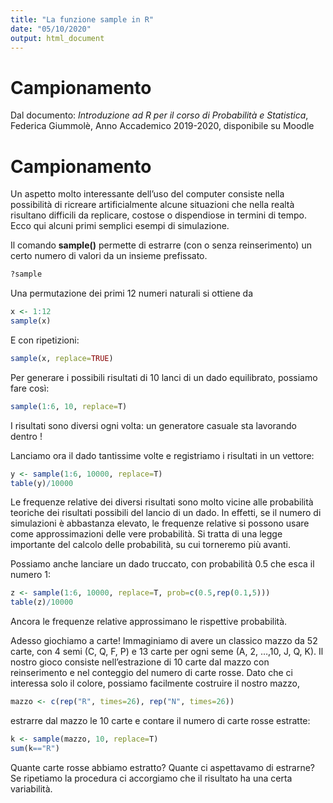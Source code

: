 ---
title: "La funzione sample in R"
date: "05/10/2020"
output: html_document
---
<!-- Un sistema di packages estende le funzionalità di base di R. Alcuni di questi sono automaticamente caricati in ogni sessione di lavoro e sono pronti per l'uso. Altri devono essere prima installati (una sola volta) e poi caricati (ad ogni sessione di lavoro).
Per installare un package si utilizza il tasto Install dell'etichetta Packages della finestra in basso a destra di RStudio, e si seguono le istruzioni.

Per caricare un package per la sessione di lavoro, si usa il comando library() o require():

RMarkdown è un package che serve per generare report di
alta qualità mescolando insieme parti di testo e parti di codice che vengono eseguite da R. Un documento RMarkdown ha estensione .Rmd e viene compilato in RStudio usando il tasto Knit della finestra in alto a sinistra. Il risultato è un documento HTML, Word o PDF (formato specificato dal uttente), in cui sono presenti le parti di testo e i risultati delle parti di codice compilate in R. La prima volta, deve essere installato, usando il tasto Install oppure il commando
  install.packages("rmarkdown")
ma non è necessario caricarlo.

Per questo esercizio, avremmo bisogno di un'altro package, chiamato "mosaic", che dovremmo installare e caricare
  install.packages("mosaic")
-->

# Campionamento
Dal documento: *Introduzione ad R per il corso di Probabilità e Statistica*, Federica Giummolè, Anno Accademico 2019-2020, disponibile su Moodle

# Campionamento
Un aspetto molto interessante dell'uso del computer consiste nella possibilità di ricreare artificialmente alcune situazioni che nella realtà risultano difficili da replicare, costose o dispendiose in termini di tempo. Ecco qui alcuni primi semplici esempi di simulazione.

Il comando **sample()** permette di estrarre (con o senza reinserimento) un certo numero di valori da un insieme prefissato. 

```{r eval=FALSE}
?sample
```

Una permutazione dei primi 12 numeri naturali si ottiene da

```{r}
x <- 1:12
sample(x)
```

E con ripetizioni:

```{r}
sample(x, replace=TRUE)
```

Per generare i possibili
risultati di 10 lanci di un dado equilibrato, possiamo fare così:

```{r}
sample(1:6, 10, replace=T)
```

I risultati sono diversi ogni volta: un generatore casuale sta lavorando dentro \R!

Lanciamo ora il dado tantissime volte e registriamo i risultati in un vettore:

```{r}
y <- sample(1:6, 10000, replace=T)
table(y)/10000
```

Le frequenze relative dei diversi risultati sono molto vicine alle probabilità teoriche dei risultati possibili del lancio di un dado. In effetti, se il numero di simulazioni è abbastanza elevato, le frequenze relative si possono usare come approssimazioni delle vere probabilità. Si tratta di una legge importante del calcolo delle probabilità, su cui torneremo più avanti. 

Possiamo anche lanciare un dado truccato, con probabilità 0.5 che esca il numero 1:


```{r}
z <- sample(1:6, 10000, replace=T, prob=c(0.5,rep(0.1,5)))
table(z)/10000
```

Ancora le frequenze relative approssimano le rispettive probabilità.

Adesso giochiamo a carte! Immaginiamo di avere un classico mazzo da 52 carte, con 4 semi (C, Q, F, P) e 13 carte per ogni seme (A, 2, ...,10, J, Q, K). 
Il nostro gioco consiste nell'estrazione di 10 carte dal mazzo con reinserimento e nel conteggio del numero di carte rosse. Dato che ci interessa solo il colore, possiamo facilmente costruire il nostro mazzo,
```{r}
mazzo <- c(rep("R", times=26), rep("N", times=26))
```

estrarre dal mazzo le 10 carte e contare il numero di carte rosse estratte:
```{r}
k <- sample(mazzo, 10, replace=T)
sum(k=="R")
```

Quante carte rosse abbiamo estratto? Quante ci aspettavamo di estrarne?
Se ripetiamo la procedura ci accorgiamo che il risultato ha una certa variabilità. 